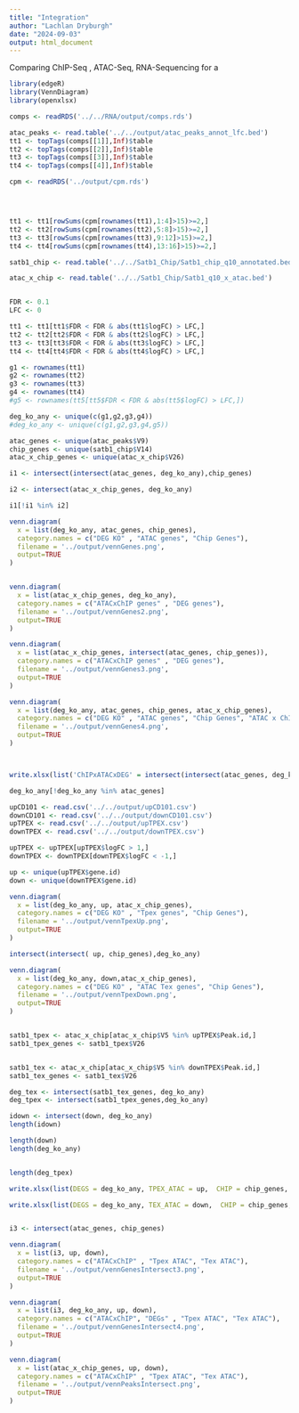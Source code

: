 ```yaml
---
title: "Integration"
author: "Lachlan Dryburgh"
date: "2024-09-03"
output: html_document
---
```


Comparing ChIP-Seq , ATAC-Seq, RNA-Sequencing for a
```r
library(edgeR)
library(VennDiagram)
library(openxlsx)

comps <- readRDS('../../RNA/output/comps.rds')

atac_peaks <- read.table('../../output/atac_peaks_annot_lfc.bed')
tt1 <- topTags(comps[[1]],Inf)$table
tt2 <- topTags(comps[[2]],Inf)$table
tt3 <- topTags(comps[[3]],Inf)$table
tt4 <- topTags(comps[[4]],Inf)$table

cpm <- readRDS('../output/cpm.rds')




tt1 <- tt1[rowSums(cpm[rownames(tt1),1:4]>15)>=2,]
tt2 <- tt2[rowSums(cpm[rownames(tt2),5:8]>15)>=2,]
tt3 <- tt3[rowSums(cpm[rownames(tt3),9:12]>15)>=2,]
tt4 <- tt4[rowSums(cpm[rownames(tt4),13:16]>15)>=2,]

satb1_chip <- read.table('../../Satb1_Chip/Satb1_chip_q10_annotated.bed')

atac_x_chip <- read.table('../../Satb1_Chip/Satb1_q10_x_atac.bed')



```

```r
FDR <- 0.1
LFC <- 0

tt1 <- tt1[tt1$FDR < FDR & abs(tt1$logFC) > LFC,]
tt2 <- tt2[tt2$FDR < FDR & abs(tt2$logFC) > LFC,]
tt3 <- tt3[tt3$FDR < FDR & abs(tt3$logFC) > LFC,]
tt4 <- tt4[tt4$FDR < FDR & abs(tt4$logFC) > LFC,]

g1 <- rownames(tt1)
g2 <- rownames(tt2)
g3 <- rownames(tt3)
g4 <- rownames(tt4)
#g5 <- rownames(tt5[tt5$FDR < FDR & abs(tt5$logFC) > LFC,])

deg_ko_any <- unique(c(g1,g2,g3,g4))
#deg_ko_any <- unique(c(g1,g2,g3,g4,g5))

atac_genes <- unique(atac_peaks$V9)
chip_genes <- unique(satb1_chip$V14)
atac_x_chip_genes <- unique(atac_x_chip$V26)

i1 <- intersect(intersect(atac_genes, deg_ko_any),chip_genes)

i2 <- intersect(atac_x_chip_genes, deg_ko_any)

i1[!i1 %in% i2]

venn.diagram(
  x = list(deg_ko_any, atac_genes, chip_genes),
  category.names = c("DEG KO" , "ATAC genes", "Chip Genes"),
  filename = '../output/vennGenes.png',
  output=TRUE
)


venn.diagram(
  x = list(atac_x_chip_genes, deg_ko_any),
  category.names = c("ATACxChIP genes" , "DEG genes"),
  filename = '../output/vennGenes2.png',
  output=TRUE
)

venn.diagram(
  x = list(atac_x_chip_genes, intersect(atac_genes, chip_genes)),
  category.names = c("ATACxChIP genes" , "DEG genes"),
  filename = '../output/vennGenes3.png',
  output=TRUE
)

venn.diagram(
  x = list(deg_ko_any, atac_genes, chip_genes, atac_x_chip_genes),
  category.names = c("DEG KO" , "ATAC genes", "Chip Genes", "ATAC x ChIP Genes"),
  filename = '../output/vennGenes4.png',
  output=TRUE
)



write.xlsx(list('ChIPxATACxDEG' = intersect(intersect(atac_genes, deg_ko_any),chip_genes), 'DEG' = deg_ko_any, 'ChIP' = chip_genes, 'ATAC' = atac_genes, 'ChIPxATAC' = intersect(chip_genes, atac_genes), 'ChIPxDEG' = intersect(chip_genes, deg_ko_any), 'ATACxDEG' = intersect(atac_genes, deg_ko_any)), '../output/gene_interesections.xlsx')

deg_ko_any[!deg_ko_any %in% atac_genes]
```
```r
upCD101 <- read.csv('../../output/upCD101.csv')
downCD101 <- read.csv('../../output/downCD101.csv')
upTPEX <- read.csv('../../output/upTPEX.csv')
downTPEX <- read.csv('../../output/downTPEX.csv')

upTPEX <- upTPEX[upTPEX$logFC > 1,]
downTPEX <- downTPEX[downTPEX$logFC < -1,]

up <- unique(upTPEX$gene.id)
down <- unique(downTPEX$gene.id)

venn.diagram(
  x = list(deg_ko_any, up, atac_x_chip_genes),
  category.names = c("DEG KO" , "Tpex genes", "Chip Genes"),
  filename = '../output/vennTpexUp.png',
  output=TRUE
)

intersect(intersect( up, chip_genes),deg_ko_any)

venn.diagram(
  x = list(deg_ko_any, down,atac_x_chip_genes),
  category.names = c("DEG KO" , "ATAC Tex genes", "Chip Genes"),
  filename = '../output/vennTpexDown.png',
  output=TRUE
)


satb1_tpex <- atac_x_chip[atac_x_chip$V5 %in% upTPEX$Peak.id,]
satb1_tpex_genes <- satb1_tpex$V26


satb1_tex <- atac_x_chip[atac_x_chip$V5 %in% downTPEX$Peak.id,]
satb1_tex_genes <- satb1_tex$V26

deg_tex <- intersect(satb1_tex_genes, deg_ko_any)
deg_tpex <- intersect(satb1_tpex_genes,deg_ko_any)

idown <- intersect(down, deg_ko_any)
length(idown)

length(down)
length(deg_ko_any)


length(deg_tpex)

write.xlsx(list(DEGS = deg_ko_any, TPEX_ATAC = up,  CHIP = chip_genes, CHIPandATAC = intersect(up, chip_genes), CHIPxTPEXATACpeaks = satb1_tpex_genes, CHIPandDEG = intersect(deg_ko_any, chip_genes), TPEXATACandDEG = intersect(deg_ko_any, up), CHIPandATACandDEGS = intersect(intersect(deg_ko_any,up),chip_genes), CHIPxTPEXATACpeaksandDEGS = intersect(satb1_tpex_genes, deg_ko_any)), '../output/tpex_intersect_genes.xlsx')

write.xlsx(list(DEGS = deg_ko_any, TEX_ATAC = down,  CHIP = chip_genes, CHIPandATAC = intersect(down, chip_genes), CHIPxTEXATACpeaks = satb1_tex_genes, CHIPandDEG = intersect(deg_ko_any, chip_genes), TEXATACandDEG = intersect(deg_ko_any, down), CHIPandATACandDEGS = intersect(intersect(deg_ko_any,down),chip_genes), CHIPxTEXATACpeaksandDEGS = intersect(satb1_tex_genes, deg_ko_any)), '../output/tex_intersect_genes.xlsx')


i3 <- intersect(atac_genes, chip_genes)

venn.diagram(
  x = list(i3, up, down),
  category.names = c("ATACxChIP" , "Tpex ATAC", "Tex ATAC"),
  filename = '../output/vennGenesIntersect3.png',
  output=TRUE
)

venn.diagram(
  x = list(i3, deg_ko_any, up, down),
  category.names = c("ATACxChIP", "DEGs" , "Tpex ATAC", "Tex ATAC"),
  filename = '../output/vennGenesIntersect4.png',
  output=TRUE
)

venn.diagram(
  x = list(atac_x_chip_genes, up, down),
  category.names = c("ATACxChIP" , "Tpex ATAC", "Tex ATAC"),
  filename = '../output/vennPeaksIntersect.png',
  output=TRUE
)
```

